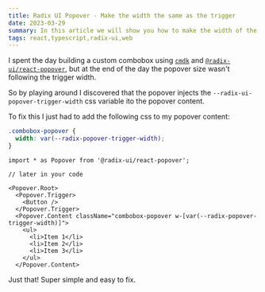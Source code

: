 ```yaml
---
title: Radix UI Popover - Make the width the same as the trigger
date: 2023-03-29
summary: In this article we will show you how to make the width of the popover the same as the trigger.
tags: react,typescript,radix-ui,web
---
```


I spent the day building a custom combobox using [`cmdk`][cmdk] and [`@radix-ui/react-popover`][popover], 
but at the end of the day the popover size wasn't following the trigger width.

So by playing around I discovered that the popover injects the `--radix-ui-popover-trigger-width` css variable ito the popover content.

To fix this I just had to add the following css to my popover content:

```css
.combobox-popover {
  width: var(--radix-popover-trigger-width);
}
```

```tsx
import * as Popover from '@radix-ui/react-popover';

// later in your code 

<Popover.Root>
  <Popover.Trigger>
    <Button />
  </Popover.Trigger>
  <Popover.Content className="combobox-popover w-[var(--radix-popover-trigger-width)]">
    <ul>
      <li>Item 1</li>
      <li>Item 2</li>
      <li>Item 3</li>
    </ul>
  </Popover.Content>
```

Just that! Super simple and easy to fix.

[cmdk]: https://cmdk.paco.me
[popover]: https://www.radix-ui.com/docs/primitives/components/popover
